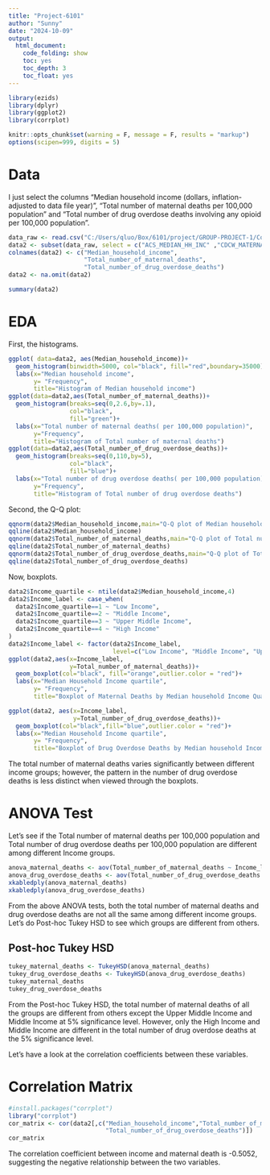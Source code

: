 ```yaml
---
title: "Project-6101"
author: "Sunny"
date: "2024-10-09"
output: 
  html_document:
    code_folding: show
    toc: yes
    toc_depth: 3
    toc_float: yes
---
```

```r
library(ezids)
library(dplyr)
library(ggplot2)
library(corrplot)
```




```r
knitr::opts_chunk$set(warning = F, message = F, results = "markup")
options(scipen=999, digits = 5) 
```

# Data
I just select the columns "Median household income (dollars, inflation-adjusted to data file year)
", "Total number of maternal deaths per 100,000 population" and "Total number of drug overdose deaths involving any opioid per 100,000 population".

```r
data_raw <- read.csv("C:/Users/qluo/Box/6101/project/GROUP-PROJECT-1/Combined_SDOH_2019_2020.csv")
data2 <- subset(data_raw, select = c("ACS_MEDIAN_HH_INC" ,"CDCW_MATERNAL_DTH_RATE", "CDCW_OPIOID_DTH_RATE"))
colnames(data2) <- c("Median_household_income",
                     "Total_number_of_maternal_deaths",
                     "Total_number_of_drug_overdose_deaths")
data2 <- na.omit(data2)
```


```r
summary(data2)
```

# EDA

First, the histograms.

```r
ggplot( data=data2, aes(Median_household_income))+
  geom_histogram(binwidth=5000, col="black", fill="red",boundary=35000)+
  labs(x="Median household income", 
       y= "Frequency", 
       title="Histogram of Median household income")
ggplot(data=data2,aes(Total_number_of_maternal_deaths))+
  geom_histogram(breaks=seq(0,2.6,by=.1),
                 col="black",
                 fill="green")+
  labs(x="Total number of maternal deaths( per 100,000 population)",
       y="Frequency",
       title="Histogram of Total number of maternal deaths")
ggplot(data=data2,aes(Total_number_of_drug_overdose_deaths))+
  geom_histogram(breaks=seq(0,110,by=5),
                 col="black",
                 fill="blue")+
  labs(x="Total number of drug overdose deaths( per 100,000 population)",
       y="Frequency",
       title="Histogram of Total number of drug overdose deaths")
```

Second, the Q-Q plot:

```r
qqnorm(data2$Median_household_income,main="Q-Q plot of Median household income")
qqline(data2$Median_household_income)
qqnorm(data2$Total_number_of_maternal_deaths,main="Q-Q plot of Total number of maternal deaths")
qqline(data2$Total_number_of_maternal_deaths)
qqnorm(data2$Total_number_of_drug_overdose_deaths,main="Q-Q plot of Total number of drug overdose deaths")
qqline(data2$Total_number_of_drug_overdose_deaths)

```



Now, boxplots.

```r
data2$Income_quartile <- ntile(data2$Median_household_income,4)
data2$Income_label <- case_when(
  data2$Income_quartile==1 ~ "Low Income",
  data2$Income_quartile==2 ~ "Middle Income",
  data2$Income_quartile==3 ~ "Upper Middle Income",
  data2$Income_quartile==4 ~ "High Income"
)
data2$Income_label <- factor(data2$Income_label,
                             level=c("Low Income", "Middle Income", "Upper Middle Income", "High Income"))
ggplot(data2,aes(x=Income_label,
                 y=Total_number_of_maternal_deaths))+
  geom_boxplot(col="black", fill="orange",outlier.color = "red")+
  labs(x="Median Household Income quartile", 
       y= "Frequency", 
       title="Boxplot of Maternal Deaths by Median household Income Quartile")

ggplot(data2, aes(x=Income_label,
                  y=Total_number_of_drug_overdose_deaths))+
  geom_boxplot(col="black",fill="blue",outlier.color = "red")+
  labs(x="Median Household Income quartile", 
       y= "Frequency", 
       title="Boxplot of Drug Overdose Deaths by Median household Income Quartile")
```

The total number of maternal deaths varies significantly between different income groups; however, the pattern in the number of drug overdose deaths is less distinct when viewed through the boxplots.

# ANOVA Test
Let's see if the Total number of maternal deaths per 100,000 population and Total number of drug overdose deaths per 100,000 population are different among different Income groups.

```r
anova_maternal_deaths <- aov(Total_number_of_maternal_deaths ~ Income_label, data=data2)
anova_drug_overdose_deaths <- aov(Total_number_of_drug_overdose_deaths ~ Income_label, data=data2)
xkabledply(anova_maternal_deaths)
xkabledply(anova_drug_overdose_deaths)

```


From the above ANOVA tests, both the total number of maternal deaths and drug overdose deaths are not all the same among different income groups. Let's do Post-hoc Tukey HSD to see which groups are different from others.


## Post-hoc Tukey HSD 

```r
tukey_maternal_deaths <- TukeyHSD(anova_maternal_deaths)
tukey_drug_overdose_deaths <- TukeyHSD(anova_drug_overdose_deaths)
tukey_maternal_deaths
tukey_drug_overdose_deaths
```

From the Post-hoc Tukey HSD, the total number of maternal deaths of all the groups are different from others except the Upper Middle Income and Middle Income at 5% significance level. However, only the High Income and Middle Income are different in the total number of drug overdose deaths at the 5% significance level. 

Let's have a look at the correlation coefficients between these variables.

# Correlation Matrix

```r
#install.packages("corrplot")
library("corrplot")
cor_matrix <- cor(data2[,c("Median_household_income","Total_number_of_maternal_deaths",
                           "Total_number_of_drug_overdose_deaths")])
cor_matrix
```


The correlation coefficient between income and maternal death is -0.5052, suggesting the negative relationship between the two variables.